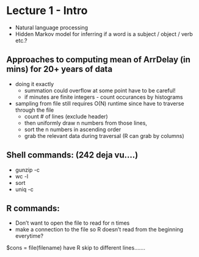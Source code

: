 Lecture 1 - Intro
=========
* Natural language processing 
* Hidden Markov model for inferring if a word is a subject / object / verb
etc.?

Approaches to computing mean of ArrDelay (in mins) for 20+ years of data 
----
* doing it exactly 
    * summation could overflow at some point have to be
careful! 
    * if minutes are finite integers - count occurances by histograms 

* sampling from file still requires O(N) runtime since have to traverse
 through the file 
    * count # of lines (exclude header)
    * then uniformly draw n numbers from those lines, 
    * sort the n numbers in ascending order 
    * grab the relevant data during traversal (R can grab by columns) 

Shell commands: (242 deja vu....)
----
* gunzip -c
* wc -l  
* sort
* uniq -c 

R commands:
----
* Don't want to open the file to read for n times 
* make a connection to the file so R doesn't read from the beginning everytime?

$cons = file(filename)
have R skip to different lines....... 
